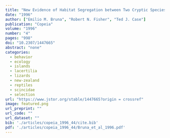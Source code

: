 ```yaml
---
title: "New Evidence of Habitat Segregation between Two Cryptic Species of Pacific Skinks (Emoia Cyanura and E. Impar)"
date: "1996"
author: ["Emilio M. Bruna", "Robert N. Fisher", "Ted J. Case"]
publication: "Copeia"
volume: "1996"
number: "4"
pages: "998"
doi: "10.2307/1447665"
abstract: "none"
categories: 
  - behavior
  - ecology
  - islands
  - lacertilia
  - lizards
  - new-zealand
  - reptiles
  - scincidae
  - selection
url: "https://www.jstor.org/stable/1447665?origin = crossref"
image: featured.png
url_preprint: ""
url_code: ""
url_dataset: ""
bib: './articles/copeia_1996_44/cite.bib'
pdf: './articles/copeia_1996_44/Bruna_et_al_1996.pdf'
---
```

